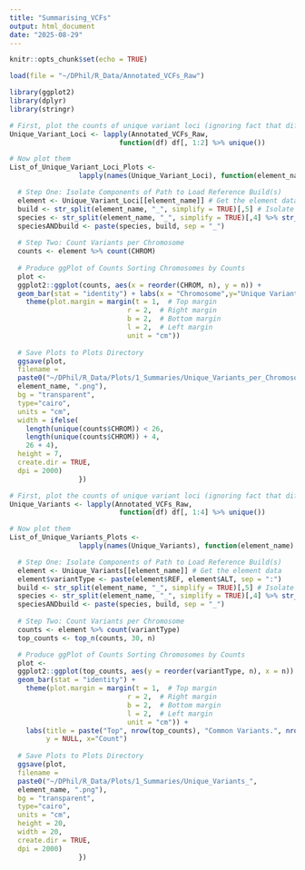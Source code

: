 ```yaml
---
title: "Summarising_VCFs"
output: html_document
date: "2025-08-29"
---
```


```r
knitr::opts_chunk$set(echo = TRUE)
```

```r
load(file = "~/DPhil/R_Data/Annotated_VCFs_Raw")
```

```r
library(ggplot2)
library(dplyr)
library(stringr)
```

```r
# First, plot the counts of unique variant loci (ignoring fact that different variants might be present at a given site)
Unique_Variant_Loci <- lapply(Annotated_VCFs_Raw, 
                           function(df) df[, 1:2] %>% unique())

# Now plot them
List_of_Unique_Variant_Loci_Plots <- 
                 lapply(names(Unique_Variant_Loci), function(element_name) {

  # Step One: Isolate Components of Path to Load Reference Build(s)
  element <- Unique_Variant_Loci[[element_name]] # Get the element data
  build <- str_split(element_name, "_", simplify = TRUE)[,5] # Isolate just the build (is a sub-directory in species folder)
  species <- str_split(element_name, "_", simplify = TRUE)[,4] %>% str_replace(., "^(.)(.*)$", "\\1_\\2")
  speciesANDbuild <- paste(species, build, sep = "_") 
  
  # Step Two: Count Variants per Chromosome
  counts <- element %>% count(CHROM)
  
  # Produce ggPlot of Counts Sorting Chromosomes by Counts
  plot <-
  ggplot2::ggplot(counts, aes(x = reorder(CHROM, n), y = n)) + 
  geom_bar(stat = "identity") + labs(x = "Chromosome",y="Unique Variants") +
    theme(plot.margin = margin(t = 1,  # Top margin
                             r = 2,  # Right margin
                             b = 2,  # Bottom margin
                             l = 2,  # Left margin
                             unit = "cm"))
  
  # Save Plots to Plots Directory
  ggsave(plot,
  filename = 
  paste0("~/DPhil/R_Data/Plots/1_Summaries/Unique_Variants_per_Chromosome_", 
  element_name, ".png"),
  bg = "transparent",
  type="cairo",
  units = "cm",
  width = ifelse(
    length(unique(counts$CHROM)) < 26,
    length(unique(counts$CHROM)) + 4,
    26 + 4),
  height = 7,
  create.dir = TRUE,
  dpi = 2000)
                 })

```

```r
# First, plot the counts of unique variant loci (ignoring fact that different variants might be present at a given site)
Unique_Variants <- lapply(Annotated_VCFs_Raw, 
                           function(df) df[, 1:4] %>% unique())

# Now plot them
List_of_Unique_Variants_Plots <- 
                 lapply(names(Unique_Variants), function(element_name) {

  # Step One: Isolate Components of Path to Load Reference Build(s)
  element <- Unique_Variants[[element_name]] # Get the element data
  element$variantType <- paste(element$REF, element$ALT, sep = ":")
  build <- str_split(element_name, "_", simplify = TRUE)[,5] # Isolate just the build (is a sub-directory in species folder)
  species <- str_split(element_name, "_", simplify = TRUE)[,4] %>% str_replace(., "^(.)(.*)$", "\\1_\\2")
  speciesANDbuild <- paste(species, build, sep = "_") 
  
  # Step Two: Count Variants per Chromosome
  counts <- element %>% count(variantType)
  top_counts <- top_n(counts, 30, n)

  # Produce ggPlot of Counts Sorting Chromosomes by Counts
  plot <-
  ggplot2::ggplot(top_counts, aes(y = reorder(variantType, n), x = n)) + 
  geom_bar(stat = "identity") +
    theme(plot.margin = margin(t = 1,  # Top margin
                             r = 2,  # Right margin
                             b = 2,  # Bottom margin
                             l = 2,  # Left margin
                             unit = "cm")) +
    labs(title = paste("Top", nrow(top_counts), "Common Variants.", nrow(counts), "Unique Variants in Total."),
         y = NULL, x="Count")
  
  # Save Plots to Plots Directory
  ggsave(plot,
  filename = 
  paste0("~/DPhil/R_Data/Plots/1_Summaries/Unique_Variants_", 
  element_name, ".png"),
  bg = "transparent",
  type="cairo",
  units = "cm",
  height = 20,
  width = 20,
  create.dir = TRUE,
  dpi = 2000)
                 })

```
